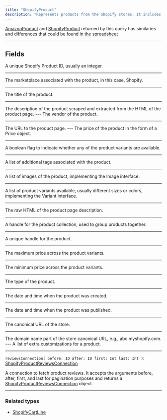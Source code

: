 ```yaml
---
title: "ShopifyProduct"
description: "Represents products from the Shopify stores. It includes details such as the product's title, description, price, availability, images, and other attributes. These details help the API to handle products from Shopify in a way that's consistent with products from other sources, like Amazon, and to provide users with a seamless shopping experience across different platforms."
---
```


<Note>[AmazonProduct](/api-reference/amazonproduct) and [ShopifyProduct](/api-reference/shopifyproduct) returned by this query has similaries and differences that could be found in [the spreadsheet](/amazon-and-shopify-product-comparison)</Note>

---

## Fields

<ParamField path="id" type="ID!">
  A unique Shopify Product ID, usually an integer.
</ParamField>


---

<ParamField path="marketplace" type="Marketplace!">
  The marketplace associated with the product, in this case, Shopify.
</ParamField>

---

<ParamField path="title" type="String!">
  The title of the product.
</ParamField>

---

<ParamField path="description" type="String!">
  The description of the product scraped and extracted from the HTML of the product page.
</ParamField>
---

<ParamField path="vendor" type="String!">
  The vendor of the product.
</ParamField>


---

<ParamField path="url" type="URL!">
  The URL to the product page.
</ParamField>
---

<ParamField path="price" type="Price!">
  The price of the product in the form of a Price object.
</ParamField>

---

<ParamField path="isAvailable" type="Boolean!">
  A boolean flag to indicate whether any of the product variants are available.
</ParamField>

---

<ParamField path="tags" type="String!!">
  A list of additional tags associated with the product.
</ParamField>

---

<ParamField path="images" type="Image!!">
  A list of images of the product, implementing the Image interface.
</ParamField>

---

<ParamField path="variants" type="Variant!!">
  A list of product variants available, usually different sizes or colors, implementing the Variant interface.
</ParamField>

---

<ParamField path="descriptionHTML" type="String!">
  The raw HTML of the product page description.
</ParamField>

---
<ParamField path="collectionHandle" type="String!">
  A handle for the product collection, used to group products together.
</ParamField>

---
<ParamField path="handle" type="String!">
  A unique handle for the product.
</ParamField>

---
<ParamField path="maxPrice" type="Int!">
  The maximum price across the product variants.
</ParamField>

---
<ParamField path="minPrice" type="Int!">
  The minimum price across the product variants.
</ParamField>

---
<ParamField path="productType" type="String!">
  The type of the product.
</ParamField>

---
<ParamField path="createdAt" type="Time!">
  The date and time when the product was created.
</ParamField>

---
<ParamField path="publishedAt" type="Time!">
  The date and time when the product was published.
</ParamField>

---
<ParamField path="storeCanonicalURL" type="URL!">
  The canonical URL of the store.
</ParamField>

---
<ParamField path="storeDomain" type="String!">
  The domain name part of the store canonical URL, e.g., abc.myshopify.com.
</ParamField>
---
<ParamField path="options" type="ProductOption!">
   A list of extra customizations for a product.
</ParamField>

---

`reviewsConnection( before: ID after: ID first: Int last: Int )`: [ShopifyProductReviewsConnection](/api-reference/shopifyproductreviewsconnection)

A connection to fetch product reviews. It accepts the arguments before, after, first, and last for pagination purposes and returns a [ShopifyProductReviewsConnection](/api-reference/shopifyproductreviewsconnection) object.

---

### Related types

* [ShopifyCartLine](/api-reference/shopifycartline)